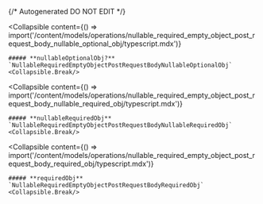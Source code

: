 {/* Autogenerated DO NOT EDIT  */}

<Collapsible
    content={() => import('/content/models/operations/nullable_required_empty_object_post_request_body_nullable_optional_obj/typescript.mdx')}
>
    ##### **nullableOptionalObj?** `NullableRequiredEmptyObjectPostRequestBodyNullableOptionalObj`
    <Collapsible.Break/>
</Collapsible>

<Collapsible
    content={() => import('/content/models/operations/nullable_required_empty_object_post_request_body_nullable_required_obj/typescript.mdx')}
>
    ##### **nullableRequiredObj** `NullableRequiredEmptyObjectPostRequestBodyNullableRequiredObj`
    <Collapsible.Break/>
</Collapsible>

<Collapsible
    content={() => import('/content/models/operations/nullable_required_empty_object_post_request_body_required_obj/typescript.mdx')}
>
    ##### **requiredObj** `NullableRequiredEmptyObjectPostRequestBodyRequiredObj`
    <Collapsible.Break/>
</Collapsible>

